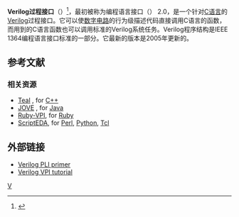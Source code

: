 '''Verilog过程接口'''（{{lang-en|Verilog Procedural Interface, VPI}}）<ref>{{cite book|author=Samir Palnitkar|title=Verilog HDL数字设计与综合（第二版）/Verilog HDL: A Guide to Digital Design and Synthesis (Second Edition)|publisher=电子工业出版社|isbn=7-121-00468-2|page=184}}</ref>，最初被称为编程语言接口（{{lang|en|Program Language Interface, PLI}}） 2.0，是一个针对[[C语言|C语言]]的[[Verilog|Verilog]]过程接口。它可以使[[数字电路|数字电路]]的行为级描述代码直接调用C语言的函数，而用到的C语言函数也可以调用标准的Verilog系统任务。Verilog程序结构是IEEE 1364编程语言接口标准的一部分。它最新的版本是2005年更新的。

== 参考文献 ==
{{reflist}}

=== 相关资源 ===
*[http://teal.sourceforge.net/ Teal] {{Wayback|url=http://teal.sourceforge.net/ |date=20060824210718 }}, for [[C++|C++]]
*[http://jove.sourceforge.net/ JOVE] {{Wayback|url=http://jove.sourceforge.net/ |date=20220508231933 }}, for [[Java|Java]]
*[https://archive.is/20130415203151/http://ruby-vpi.rubyforge.org/ Ruby-VPI], for [[Ruby|Ruby]]
*[https://web.archive.org/web/20070731093359/http://embedded.eecs.berkeley.edu/Alumni/pinhong/scriptEDA/ ScriptEDA], for [[Perl|Perl]], [[Python|Python]], [[Tcl|Tcl]]

== 外部链接 ==
*[https://web.archive.org/web/20081203232222/http://www.edn.com/article/CA46145.html Verilog PLI primer]
*[http://www.asic-world.com/verilog/pli6.html#Verilog_Procedural_Interface_(VPI) Verilog VPI tutorial] {{Wayback|url=http://www.asic-world.com/verilog/pli6.html#Verilog_Procedural_Interface_(VPI) |date=20211121221426 }}

[[Category:硬件描述语言|V]]